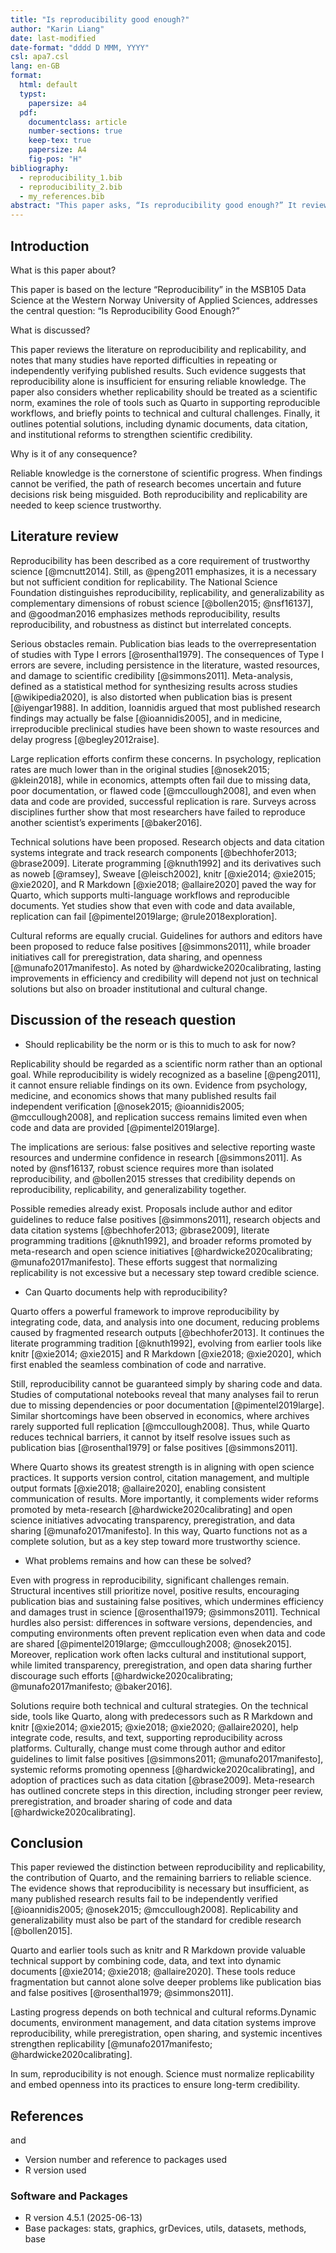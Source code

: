 ```yaml
---
title: "Is reproducibility good enough?"
author: "Karin Liang"
date: last-modified
date-format: "dddd D MMM, YYYY"
csl: apa7.csl
lang: en-GB
format:
  html: default
  typst:
    papersize: a4
  pdf:
    documentclass: article
    number-sections: true
    keep-tex: true
    papersize: A4
    fig-pos: "H"
bibliography:
  - reproducibility_1.bib
  - reproducibility_2.bib
  - my_references.bib
abstract: "This paper asks, “Is reproducibility good enough?” It reviews key literature, discusses whether reproducibility should be treated as the norm, and considers tools such as Quarto. The conclusion is that reproducibility is essential but not sufficient; replicability and broader reforms are also required for credible science."
---
```


## Introduction

What is this paper about?

This paper is based on the lecture "Reproducibility" in the MSB105 Data Science at the Western Norway University of Applied Sciences, addresses the central question: "Is Reproducibility Good Enough?"

What is discussed?

This paper reviews the literature on reproducibility and replicability, and notes that many studies have reported difficulties in repeating or independently verifying published results. Such evidence suggests that reproducibility alone is insufficient for ensuring reliable knowledge. The paper also considers whether replicability should be treated as a scientific norm, examines the role of tools such as Quarto in supporting reproducible workflows, and briefly points to technical and cultural challenges. Finally, it outlines potential solutions, including dynamic documents, data citation, and institutional reforms to strengthen scientific credibility.


Why is it of any consequence?

Reliable knowledge is the cornerstone of scientific progress. When findings cannot be verified, the path of research becomes uncertain and future decisions risk being misguided. Both reproducibility and replicability are needed to keep science trustworthy.


## Literature review

Reproducibility has been described as a core requirement of trustworthy science [@mcnutt2014]. Still, as @peng2011 emphasizes, it is a necessary but not sufficient condition for replicability. The National Science Foundation distinguishes reproducibility, replicability, and generalizability as complementary dimensions of robust science [@bollen2015; @nsf16137], and @goodman2016 emphasizes methods reproducibility, results reproducibility, and robustness as distinct but interrelated concepts.

Serious obstacles remain. Publication bias leads to the overrepresentation of studies with Type I errors [@rosenthal1979]. The consequences of Type I errors are severe, including persistence in the literature, wasted resources, and damage to scientific credibility [@simmons2011]. Meta-analysis, defined as a statistical method for synthesizing results across studies [@wikipedia2020], is also distorted when publication bias is present [@iyengar1988]. In addition, Ioannidis argued that most published research findings may actually be false [@ioannidis2005], and in medicine, irreproducible preclinical studies have been shown to waste resources and delay progress [@begley2012raise].

Large replication efforts confirm these concerns. In psychology, replication rates are much lower than in the original studies [@nosek2015; @klein2018], while in economics, attempts often fail due to missing data, poor documentation, or flawed code [@mccullough2008], and even when data and code are provided, successful replication is rare. Surveys across disciplines further show that most researchers have failed to reproduce another scientist’s experiments [@baker2016].

Technical solutions have been proposed. Research objects and data citation systems integrate and track research components [@bechhofer2013; @brase2009]. Literate programming [@knuth1992] and its derivatives such as noweb [@ramsey], Sweave [@leisch2002], knitr [@xie2014; @xie2015; @xie2020], and R Markdown [@xie2018; @allaire2020] paved the way for Quarto, which supports multi-language workflows and reproducible documents. Yet studies show that even with code and data available, replication can fail [@pimentel2019large; @rule2018exploration].

Cultural reforms are equally crucial. Guidelines for authors and editors have been proposed to reduce false positives [@simmons2011], while broader initiatives call for preregistration, data sharing, and openness [@munafo2017manifesto]. As noted by @hardwicke2020calibrating, lasting improvements in efficiency and credibility will depend not just on technical solutions but also on broader institutional and cultural change.



## Discussion of the reseach question

-   Should replicability be the norm or is this to much to ask for now?

Replicability should be regarded as a scientific norm rather than an optional goal. While reproducibility is widely recognized as a baseline [@peng2011], it cannot ensure reliable findings on its own. Evidence from psychology, medicine, and economics shows that many published results fail independent verification [@nosek2015; @ioannidis2005; @mccullough2008], and replication success remains limited even when code and data are provided [@pimentel2019large].

The implications are serious: false positives and selective reporting waste resources and undermine confidence in research [@simmons2011]. As noted by @nsf16137, robust science requires more than isolated reproducibility, and @bollen2015 stresses that credibility depends on reproducibility, replicability, and generalizability together.

Possible remedies already exist. Proposals include author and editor guidelines to reduce false positives [@simmons2011], research objects and data citation systems [@bechhofer2013; @brase2009], literate programming traditions [@knuth1992], and broader reforms promoted by meta-research and open science initiatives [@hardwicke2020calibrating; @munafo2017manifesto]. These efforts suggest that normalizing replicability is not excessive but a necessary step toward credible science.


-   Can Quarto documents help with reproducibility?

Quarto offers a powerful framework to improve reproducibility by integrating code, data, and analysis into one document, reducing problems caused by fragmented research outputs [@bechhofer2013]. It continues the literate programming tradition [@knuth1992], evolving from earlier tools like knitr [@xie2014; @xie2015] and R Markdown [@xie2018; @xie2020], which first enabled the seamless combination of code and narrative.

Still, reproducibility cannot be guaranteed simply by sharing code and data. Studies of computational notebooks reveal that many analyses fail to rerun due to missing dependencies or poor documentation [@pimentel2019large]. Similar shortcomings have been observed in economics, where archives rarely supported full replication [@mccullough2008]. Thus, while Quarto reduces technical barriers, it cannot by itself resolve issues such as publication bias [@rosenthal1979] or false positives [@simmons2011].

Where Quarto shows its greatest strength is in aligning with open science practices. It supports version control, citation management, and multiple output formats [@xie2018; @allaire2020], enabling consistent communication of results. More importantly, it complements wider reforms promoted by meta-research [@hardwicke2020calibrating] and open science initiatives advocating transparency, preregistration, and data sharing [@munafo2017manifesto]. In this way, Quarto functions not as a complete solution, but as a key step toward more trustworthy science.


-   What problems remains and how can these be solved?

Even with progress in reproducibility, significant challenges remain. Structural incentives still prioritize novel, positive results, encouraging publication bias and sustaining false positives, which undermines efficiency and damages trust in science [@rosenthal1979; @simmons2011]. Technical hurdles also persist: differences in software versions, dependencies, and computing environments often prevent replication even when data and code are shared [@pimentel2019large; @mccullough2008; @nosek2015]. Moreover, replication work often lacks cultural and institutional support, while limited transparency, preregistration, and open data sharing further discourage such efforts [@hardwicke2020calibrating; @munafo2017manifesto; @baker2016].

Solutions require both technical and cultural strategies. On the technical side, tools like Quarto, along with predecessors such as R Markdown and knitr [@xie2014; @xie2015; @xie2018; @xie2020; @allaire2020], help integrate code, results, and text, supporting reproducibility across platforms. Culturally, change must come through author and editor guidelines to limit false positives [@simmons2011; @munafo2017manifesto], systemic reforms promoting openness [@hardwicke2020calibrating], and adoption of practices such as data citation [@brase2009]. Meta-research has outlined concrete steps in this direction, including stronger peer review, preregistration, and broader sharing of code and data [@hardwicke2020calibrating].


## Conclusion

This paper reviewed the distinction between reproducibility and replicability, the contribution of Quarto, and the remaining barriers to reliable science. The evidence shows that reproducibility is necessary but insufficient, as many published research results fail to be independently verified [@ioannidis2005; @nosek2015; @mccullough2008]. Replicability and generalizability must also be part of the standard for credible research [@bollen2015].

Quarto and earlier tools such as knitr and R Markdown provide valuable technical support by combining code, data, and text into dynamic documents [@xie2014; @xie2018; @allaire2020]. These tools reduce fragmentation but cannot alone solve deeper problems like publication bias and false positives [@rosenthal1979; @simmons2011].

Lasting progress depends on both technical and cultural reforms.Dynamic documents, environment management, and data citation systems improve reproducibility, while preregistration, open sharing, and systemic incentives strengthen replicability [@munafo2017manifesto; @hardwicke2020calibrating].

In sum, reproducibility is not enough. Science must normalize replicability and embed openness into its practices to ensure long-term credibility.



## References

and

-   Version number and reference to packages used
-   R version used

### Software and Packages

- R version 4.5.1 (2025-06-13)  
- Base packages: stats, graphics, grDevices, utils, datasets, methods, base  
